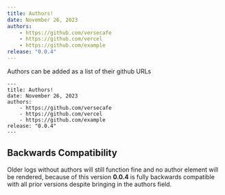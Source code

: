 ```yaml
---
title: Authors!
date: November 26, 2023
authors:
    - https://github.com/versecafe
    - https://github.com/vercel
    - https://github.com/example
release: "0.0.4"
---
```


Authors can be added as a list of their github URLs

```mdx
---
title: Authors!
date: November 26, 2023
authors:
    - https://github.com/versecafe
    - https://github.com/vercel
    - https://github.com/example
release: "0.0.4"
---
```

## Backwards Compatibility

Older logs without authors will still function fine and no author element will be rendered,
because of this version **0.0.4** is fully backwards compatible with all prior versions
despite bringing in the authors field.
